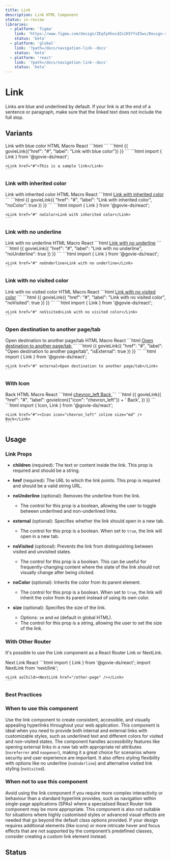 ```yaml
---
title: Link
description: Link HTML Component
status: in-review
libraries:
  - platform: 'figma'
    link: 'https://www.figma.com/design/ZEqfpXhocdZs1K5YfsE5ws/Design-system?node-id=4359-2198'
    status: 'beta'
  - platform: 'global'
    link: '?path=/docs/navigation-link--docs'
    status: 'beta'
  - platform: 'react'
    link: '?path=/docs/navigation-link--docs'
    status: 'beta'
---
```


# Link

Links are blue and underlined by default. If your link is at the end of a sentence or paragraph, make sure that the linked text does not include the full stop.

## Variants

<ComponentContainer>
  <Link href="#">Link with blue color</Link>
</ComponentContainer>

<Tabs id="tab1">
  <TabList>
    <TabItem value="tab11" checked>HTML</TabItem>
    <TabItem value="tab12">Macro</TabItem>
    <TabItem value="tab13">React</TabItem>
  </TabList>
  <TabPanel value="tab11">        
    ```html
    <a href="#" class="gi-link"></a>
    ```
  </TabPanel>
  <TabPanel value="tab12">        
    ```html
    {{ govieLink({"href": "#", "label": "Link with blue color"}) }}
    ```
  </TabPanel>
  <TabPanel value="tab13">
    ```html
    import { Link } from '@govie-ds/react';

    <Link href="#">This is a sample link</Link>
    ```

  </TabPanel>
</Tabs>

### Link with inherited color

<ComponentContainer>
  <Link href="#" noColor>
    <span>Link with inherited color</span>
  </Link>
</ComponentContainer>

<Tabs id="tab2">
  <TabList>
    <TabItem value="tab21" checked>HTML</TabItem>
    <TabItem value="tab22">Macro</TabItem>
    <TabItem value="tab23">React</TabItem>
  </TabList>
  <TabPanel value="tab21">        
    ```html
    <a href="#" class="gi-link gi-link-inherit">Link with inherited color</a>
    ```
  </TabPanel>
  <TabPanel value="tab22">        
    ```html
    {{ 
      govieLink({
        "href": "#", 
        "label": "Link with inherited color", 
        "noColor": true
      }) 
    }}
    ```
  </TabPanel>
  <TabPanel value="tab23">
    ```html
    import { Link } from '@govie-ds/react';

    <Link href="#" noColor>Link with inherited color</Link>
    ```

  </TabPanel>
</Tabs>

### Link with no underline

<ComponentContainer>
  <Link href="#" noUnderline>
    <span>Link with no underline</span>
  </Link>
</ComponentContainer>

<Tabs id="tab3">
  <TabList>
    <TabItem value="tab31" checked>HTML</TabItem>
    <TabItem value="tab32">Macro</TabItem>
    <TabItem value="tab33">React</TabItem>
  </TabList>
  <TabPanel value="tab31">        
    ```html
    <a href="#" class="gi-link gi-link-no-underline">Link with no underline</a>
    ```
  </TabPanel>
  <TabPanel value="tab32">        
    ```html
    {{ 
      govieLink({
        "href": "#", 
        "label": "Link with no underline", 
        "noUnderline": true
        }) 
    }}
    ```
  </TabPanel>
  <TabPanel value="tab33">
    ```html
    import { Link } from '@govie-ds/react';

    <Link href="#" noUnderline>Link with no underline</Link>
    ```

  </TabPanel>
</Tabs>

### Link with no visited color

<ComponentContainer>
  <Link href="#">Link with no visited color</Link>
</ComponentContainer>

<Tabs id="tab4">
  <TabList>
    <TabItem value="tab41" checked>HTML</TabItem>
    <TabItem value="tab42">Macro</TabItem>
    <TabItem value="tab43">React</TabItem>
  </TabList>
  <TabPanel value="tab41">        
    ```html
    <a href="#" class="gi-link gi-link-no-visited">Link with no visited color</a>
    ```
  </TabPanel>
  <TabPanel value="tab42">        
    ```html
    {{ 
      govieLink({
        "href": "#", 
        "label": "Link with no visited color", 
        "noVisited": true
        }) 
    }}
    ```
  </TabPanel>
  <TabPanel value="tab43">
    ```html
    import { Link } from '@govie-ds/react';

    <Link href="#" noVisited>Link with no visited color</Link>
    ```

  </TabPanel>
</Tabs>

### Open destination to another page/tab

<ComponentContainer>
  <Link href="#">Open destination to another page/tab</Link>
</ComponentContainer>

<Tabs id="tab5">
  <TabList>
    <TabItem value="tab51" checked>HTML</TabItem>
    <TabItem value="tab52">Macro</TabItem>
    <TabItem value="tab53">React</TabItem>
  </TabList>
  <TabPanel value="tab51">        
    ```html
    <a href="#" 
        class="gi-link" 
        rel="noreferrer noopener" 
        target="_blank">
        Open destination to another page/tab
    </a>
    ```
  </TabPanel>
  <TabPanel value="tab52">        
    ```html
    {{ 
      govieLink({
        "href": "#", 
        "label": "Open destination to another page/tab", 
        "isExternal": true
        }) 
    }}
    ```
  </TabPanel>
  <TabPanel value="tab53">
    ```html
    import { Link } from '@govie-ds/react';

    <Link href="#" external>Open destination to another page/tab</Link>
    ```

  </TabPanel>
</Tabs>

### With Icon

<ComponentContainer>
  <Link href="#">
    <Icon icon="chevron_left" inline size="sm" />
    <span>Back</span>
  </Link>
</ComponentContainer>

<Tabs id="tab6">
  <TabList>
    <TabItem value="tab61" checked>HTML</TabItem>
    <TabItem value="tab62">Macro</TabItem>
    <TabItem value="tab63">React</TabItem>
  </TabList>
  <TabPanel value="tab61">        
    ```html
    <a href="#" class="gi-link">
      <span role="presentation" class="material-symbols-outlined gi-text-[16px]">chevron_left</span> Back
    </a>
    ```
  </TabPanel>
  <TabPanel value="tab62">        
  ```html
    {{ 
      govieLink({
        "href": "#", 
        "label": govieIcon({"icon": "chevron_left"}) + ' Back', 
        }) 
    }}
    ```
  </TabPanel>
  <TabPanel value="tab63">
    ```html
    import { Icon, Link } from '@govie-ds/react';

    <Link href="#"><Icon icon="chevron_left" inline size="md" /> Back</Link>
    ```

  </TabPanel>
</Tabs>

## Usage

### Link Props

- **children** (required): The text or content inside the link. This prop is required and should be a string.

- **href** (required): The URL to which the link points. This prop is required and should be a valid string URL.

- **noUnderline** (optional): Removes the underline from the link.

  - The control for this prop is a boolean, allowing the user to toggle between underlined and non-underlined links.

- **external** (optional): Specifies whether the link should open in a new tab.

  - The control for this prop is a boolean. When set to `true`, the link will open in a new tab.

- **noVisited** (optional): Prevents the link from distinguishing between visited and unvisited states.

  - The control for this prop is a boolean. This can be useful for frequently-changing content where the state of the link should not visually change after being clicked.

- **noColor** (optional): Inherits the color from its parent element.

  - The control for this prop is a boolean. When set to `true`, the link will inherit the color from its parent instead of using its own color.

- **size** (optional): Specifies the size of the link.

  - Options: `sm` and `md` (default in global HTML).
  - The control for this prop is a string, allowing the user to set the size of the link.

### With Other Router

It's possible to use the Link component as a React Router Link or NextLink.

<ComponentContainer>
  <Link asChild>
    <NextLink href="/components">Next Link</NextLink>
  </Link>
</ComponentContainer>

<Tabs id="tab7">
  <TabList>
    <TabItem value="tab7">React</TabItem>
  </TabList>
  <TabPanel value="tab7">
    ```html
    import { Link } from '@govie-ds/react';
    import NextLink from 'next/link';

    <Link asChild><NextLink href="/other-page" /></Link>
    ```

  </TabPanel>
</Tabs>

### Best Practices

### When to use this component

Use the link component to create consistent, accessible, and visually appealing hyperlinks throughout your web application.
This component is ideal when you need to provide both internal and external links with customizable styles, such as underlined text and different colors for visited and non-visited states.
The component handles accessibility features like opening external links in a new tab with appropriate rel attributes (`noreferrer` and `noopener`), making it a great choice for scenarios where security and user experience are important.
It also offers styling flexibility with options like no underline (`noUnderline`) and alternative visited link styling (`noVisited`).

### When not to use this component

Avoid using the link component if you require more complex interactivity or behaviour than a standard hyperlink provides, such as navigation within single-page applications (SPAs) where a specialised React Router link component may be more appropriate.
This component is also not suitable for situations where highly customised styles or advanced visual effects are needed that go beyond the default class options provided.
If your design requires additional elements (like icons) or more intricate hover and focus effects that are not supported by the component’s predefined classes, consider creating a custom link element instead.

## Status

<ComponentStatusBlock componentId="link" />
